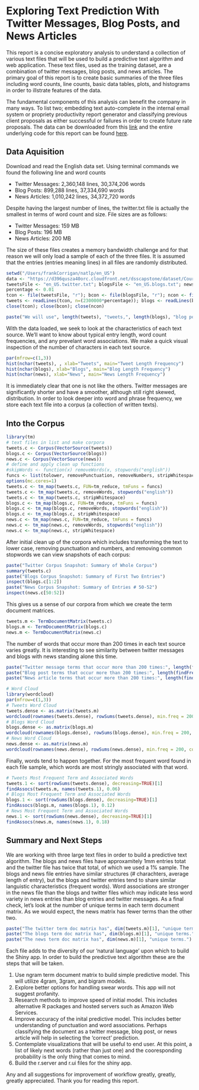 Exploring Text Prediction With Twitter Messages, Blog Posts, and News Articles
========================================================

This report is a concise exploratory analysis to understand a collection of various text files that will be used to build a predictive text algorithm and web application. These text files, used as the training dataset, are a combination of twitter messages, blog posts, and news articles. The primary goal of this report is to create basic summaries of the three files including word counts, line counts, basic data tables, plots, and histograms in order to illstrate features of the data. 

The fundamental components of this analysis can benefit the company in many ways. To list two; embedding text auto-complete in the internal email system or propriety productivity report generator and classifying previous client proposals as either successful or failures in order to create future rate proposals. The data can be downloaded from this [link]("https://d396qusza40orc.cloudfront.net/dsscapstone/dataset/Coursera-SwiftKey.zip") and the entire underlying code for this report can be found [here]("http://github.com/FrankRuns/natlangproc").     

## Data Aquisition

Download and read the English data set. Using terminal commands we found the following line and word counts

* Twitter Messages: 2,360,148 lines, 30,374,206 words
* Blog Posts: 899,288 lines, 37,334,690 words
* News Articles: 1,010,242 lines, 34,372,720 words

Despite having the largest number of lines, the twitter.txt file is actually the smallest in terms of word count and size. File sizes are as follows:

* Twitter Messages: 159 MB
* Blog Posts: 196 MB
* News Articles: 200 MB

The size of these files creates a memory bandwidth challenge and for that reason we will only load a sample of each of the three files. It is assumed that the entries (entries meaning lines) in all files are randomly distributed.  

```r
setwd("/Users/frankCorrigan/natlp/en_US")
data <- "https://d396qusza40orc.cloudfront.net/dsscapstone/dataset/Coursera-SwiftKey.zip"
tweetsFile <- "en_US.twitter.txt"; blogsFile <- "en_US.blogs.txt"; newsFile <- "en_US.news.txt"
percentage <- 0.01
tcon <- file(tweetsFile, "r"); bcon <- file(blogsFile, "r"); ncon <- file(newsFile, "r")
tweets <- readLines(tcon, n=(2300000*percentage)); blogs <- readLines(bcon, n=(900000*percentage)); news <- readLines(ncon, n=(100000*percentage))
close(tcon); close(bcon); close(ncon)
```

```r
paste("We will use", length(tweets), "tweets,", length(blogs), "blog posts,", "and", length(news), "news articles")
```

With the data loaded, we seek to look at the characteristics of each text source. We'll want to know about typical entry length, word count frequencies, and any prevelant word associations. We make a quick visual inspection of the number of characters in each text source. 

```r
par(mfrow=c(1,3))
hist(nchar(tweets), , xlab="Tweets", main="Tweet Length Frequency")
hist(nchar(blogs), xlab="Blogs", main="Blog Length Frequency")
hist(nchar(news), xlab="News", main="News Length Frequency")
```

It is immediately clear that one is not like the others. Twitter messages are significantly shorter and have a smoother, although still right skewed, distribution. In order to look deeper into word and phrase frequency, we store each text file into a corpus (a collection of written texts).

## Into the Corpus

```r
library(tm)
# text files in list and make corpora
tweets.c <- Corpus(VectorSource(tweets))
blogs.c <- Corpus(VectorSource(blogs))
news.c <- Corpus(VectorSource(news))
# define and apply clean up functions
#skipWords <- function(x) removeWords(x, stopwords("english"))
funcs <- list(tolower, removePunctuation, removeNumbers, stripWhitespace)
options(mc.cores=1)
tweets.c <- tm_map(tweets.c, FUN=tm_reduce, tmFuns = funcs)
tweets.c <- tm_map(tweets.c, removeWords, stopwords("english"))
tweets.c <- tm_map(tweets.c, stripWhitespace)
blogs.c <- tm_map(blogs.c, FUN=tm_reduce, tmFuns = funcs)
blogs.c <- tm_map(blogs.c, removeWords, stopwords("english"))
blogs.c <- tm_map(blogs.c, stripWhitespace)
news.c <- tm_map(news.c, FUN=tm_reduce, tmFuns = funcs)
news.c <- tm_map(news.c, removeWords, stopwords("english"))
news.c <- tm_map(news.c, stripWhitespace)
```

After initial clean up of the corpora which includes transforming the text to lower case, removing punctuation and numbers, and removing common stopwords we can view snapshots of each corpus:

```r
paste("Twitter Corpus Snapshot: Summary of Whole Corpus")
summary(tweets.c)
paste("Blogs Corpus Snapshot: Summary of First Two Entries")
inspect(blogs.c[1:2])
paste("News Corpus Snapshot: Summary of Entries # 50-52")
inspect(news.c[50:52])
```

This gives us a sense of our corpora from which we create the term document matrices. 

```r
tweets.m <- TermDocumentMatrix(tweets.c)
blogs.m <- TermDocumentMatrix(blogs.c)
news.m <- TermDocumentMatrix(news.c)
```

The number of words that occur more than 200 times in each text source varies greatly. It is interesting to see similarity between twitter messages and blogs with news standing alone this time.

```r
paste("Twitter message terms that occur more than 200 times:", length(findFreqTerms(tweets.m, 200)))
paste("Blog post terms that occur more than 200 times:", length(findFreqTerms(blogs.m, 200)))
paste("News article terms that occur more than 200 times:", length(findFreqTerms(news.m, 200)))
```

```r
# Word Cloud
library(wordcloud)
par(mfrow=c(1,3))
# Tweets Word Cloud
tweets.dense <- as.matrix(tweets.m)
wordcloud(rownames(tweets.dense), rowSums(tweets.dense), min.freq = 200, color = brewer.pal(6,"Dark2"))
# Blogs Word Cloud
blogs.dense <- as.matrix(blogs.m)
wordcloud(rownames(blogs.dense), rowSums(blogs.dense), min.freq = 200, color = brewer.pal(6, "Dark2"))
# News Word Cloud
news.dense <- as.matrix(news.m)
wordcloud(rownames(news.dense), rowSums(news.dense), min.freq = 200, color = brewer.pal(6, "Dark2"))
```

Finally, words tend to happen together. For the most frequent word found in each file sample, which words are most stringly associated with that word.

```r
# Tweets Most Frequent Term and Associated Words
tweets.1 <- sort(rowSums(tweets.dense), decreasing=TRUE)[1]
findAssocs(tweets.m, names(tweets.1), 0.06)
# Blogs Most Frequent Term and Associated Words
blogs.1 <- sort(rowSums(blogs.dense), decreasing=TRUE)[1]
findAssocs(blogs.m, names(blogs.1), 0.12)
# News Most Frequent Term and Associated Words
news.1 <- sort(rowSums(news.dense), decreasing=TRUE)[1]
findAssocs(news.m, names(news.1), 0.18)
```

## Summary and Next Steps

We are working with three large text files in order to build a predictive text algorithm. The blogs and news files have approxamitely 1mm entries totat and the twitter file has twice that total, of which we used a 1% sample. The blogs and news file entries have similar structures (# charachters, average length of entry), but the blogs and twitter entries tend to share similar languistic characteristics (frequent words). Word associations are stronger in the news file than the blogs and twitter files which may indicate less word variety in news entries than blog entries and twitter messages. As a final check, let's look at the number of unique terms in each term document matrix. As we would expect, the news matrix has fewer terms than the other two.

```r
paste("The twitter term doc matrix has", dim(tweets.m)[1], "unique terms.")
paste("The blogs term doc matrix has", dim(blogs.m)[1], "unique terms.")
paste("The news term doc matrix has", dim(news.m)[1], "unique terms.")
```

Each file adds to the diversity of our 'natural language' upon which to build the Shiny app. In order to build the predictive text algorithm these are the steps that will be taken.

1. Use ngram term document matrix to build simple predictive model. This will utilize 4gram, 3gram, and bigram models.
2. Explore better options for handling swear words. This app will not suggest profanity.
3. Research methods to improve speed of initial model. This includes alternative R packages and hosted servers such as Amazon Web Services.
4. Improve accuracy of the inital predictive model. This includes better understanding of punctuation and word associations. Perhaps classifying the document as a twitter message, blog post, or news article will help in selecting the 'correct' prediction.
5. Contemplate visualizations that will be useful to end user. At this point, a list of likely next words (rather than just one) and the cooresponding probability is the only thing that comes to mind.
6. Build the r.server and r.ui files for the shiny app.

Any and all suggestions for improvement of workflow greatly, greatly, greatly appreciated. Thank you for reading this report.